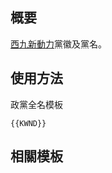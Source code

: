 {{NoteTA/MediaWiki}}{{Documentation subpage}}<!-- 在本行下編輯模板說明 -->

== 概要 ==
[[西九新動力]]黨徽及黨名。

== 使用方法 ==
;政黨全名模板
 <pre>{{KWND}}</pre>
<!--
;政黨簡稱模板
 <pre>{{KWND/short}}</pre>
-->

== 相關模板 ==
{{香港政黨模板}}